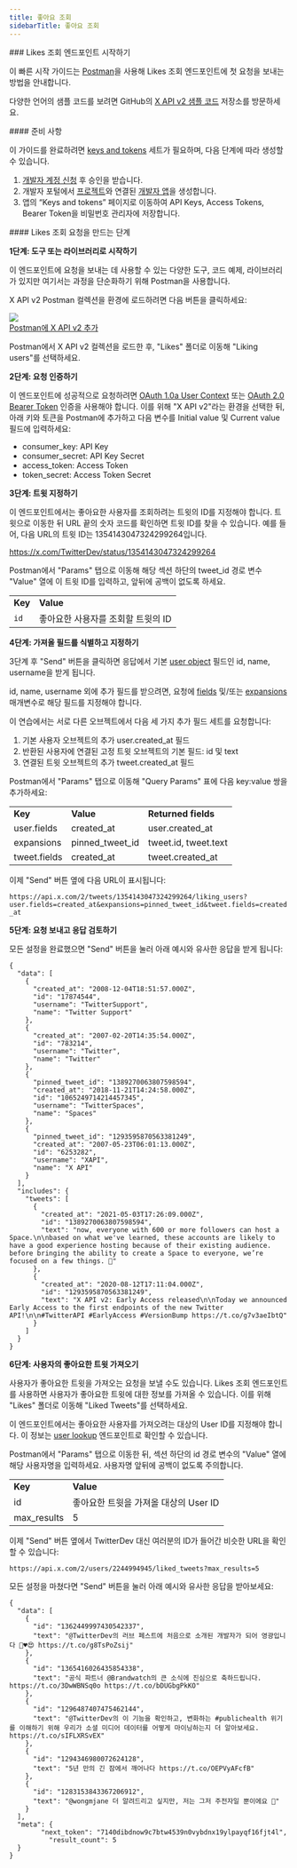 ```yaml
---
title: 좋아요 조회
sidebarTitle: 좋아요 조회
---
```



<div id="getting-started-with-the-likes-lookup-endpoint">
  ### Likes 조회 엔드포인트 시작하기
</div>

이 빠른 시작 가이드는 [Postman](/ko/tutorials/postman-getting-started)을 사용해 Likes 조회 엔드포인트에 첫 요청을 보내는 방법을 안내합니다.

다양한 언어의 샘플 코드를 보려면 GitHub의 [X API v2 샘플 코드](https://github.com/xdevplatform/Twitter-API-v2-sample-code) 저장소를 방문하세요.
 

<div id="prerequisites">
  #### 준비 사항
</div>

이 가이드를 완료하려면 [keys and tokens](/ko/resources/fundamentals/authentication) 세트가 필요하며, 다음 단계에 따라 생성할 수 있습니다.

1. [개발자 계정 신청](https://developer.x.com/en/apply-for-access) 후 승인을 받습니다.
2. 개발자 포털에서 [프로젝트](/ko/resources/fundamentals/projects)와 연결된 [개발자 앱](/ko/resources/fundamentals/developer-apps)을 생성합니다.
3. 앱의 “Keys and tokens” 페이지로 이동하여 API Keys, Access Tokens, Bearer Token을 비밀번호 관리자에 저장합니다.

<div id="steps-to-build-a-likes-lookup-request">
  #### Likes 조회 요청을 만드는 단계
</div>

**1단계: 도구 또는 라이브러리로 시작하기**

이 엔드포인트에 요청을 보내는 데 사용할 수 있는 다양한 도구, 코드 예제, 라이브러리가 있지만 여기서는 과정을 단순화하기 위해 Postman을 사용합니다.

X API v2 Postman 컬렉션을 환경에 로드하려면 다음 버튼을 클릭하세요:

[![](https://cdn.cms-twdigitalassets.com/content/dam/developer-twitter/m1_vnext/carat.svg)<br />Postman에 X API v2 추가](https://app.getpostman.com/run-collection/9956214-784efcda-ed4c-4491-a4c0-a26470a67400)

Postman에서 X API v2 컬렉션을 로드한 후, "Likes" 폴더로 이동해 "Liking users"를 선택하세요. 
 

**2단계: 요청 인증하기**

이 엔드포인트에 성공적으로 요청하려면 [OAuth 1.0a User Context](/ko/resources/fundamentals/authentication) 또는 [OAuth 2.0 Bearer Token](/ko/resources/fundamentals/authentication#oauth-2-0) 인증을 사용해야 합니다. 이를 위해 "X API v2"라는 환경을 선택한 뒤, 아래 키와 토큰을 Postman에 추가하고 다음 변수를 Initial value 및 Current value 필드에 입력하세요:

- consumer\_key: API Key
- consumer\_secret: API Key Secret
- access\_token: Access Token
- token\_secret: Access Token Secret
   

**3단계: 트윗 지정하기**

이 엔드포인트에서는 좋아요한 사용자를 조회하려는 트윗의 ID를 지정해야 합니다. 트윗으로 이동한 뒤 URL 끝의 숫자 코드를 확인하면 트윗 ID를 찾을 수 있습니다. 예를 들어, 다음 URL의 트윗 ID는 1354143047324299264입니다.

https://x.com/TwitterDev/status/1354143047324299264

Postman에서 "Params" 탭으로 이동해 해당 섹션 하단의 tweet\_id 경로 변수 "Value" 열에 이 트윗 ID를 입력하고, 앞뒤에 공백이 없도록 하세요. 

|     |     |
| :--- | :--- |
| **Key** | **Value** |
| `id` | 좋아요한 사용자를 조회할 트윗의 ID |

**4단계: 가져올 필드를 식별하고 지정하기**

3단계 후 "Send" 버튼을 클릭하면 응답에서 기본 [user object](/ko/x-api/fundamentals/data-dictionary#user) 필드인 id, name, username을 받게 됩니다.

id, name, username 외에 추가 필드를 받으려면, 요청에 [fields](/ko/x-api/fundamentals/fields) 및/또는 [expansions](/ko/x-api/fundamentals/expansions) 매개변수로 해당 필드를 지정해야 합니다.

이 연습에서는 서로 다른 오브젝트에서 다음 세 가지 추가 필드 세트를 요청합니다:

1. 기본 사용자 오브젝트의 추가 user.created\_at 필드
2. 반환된 사용자에 연결된 고정 트윗 오브젝트의 기본 필드: id 및 text
3. 연결된 트윗 오브젝트의 추가 tweet.created\_at 필드

Postman에서 "Params" 탭으로 이동해 "Query Params" 표에 다음 key:value 쌍을 추가하세요:

|     |     |     |
| :--- | :--- | :--- |
| **Key** | **Value** | **Returned fields** |
| user.fields | created\_at | user.created\_at |
| expansions | pinned\_tweet\_id | tweet.id, tweet.text |
| tweet.fields | created\_at | tweet.created\_at |

이제 "Send" 버튼 옆에 다음 URL이 표시됩니다:

`https://api.x.com/2/tweets/1354143047324299264/liking_users?user.fields=created_at&expansions=pinned_tweet_id&tweet.fields=created_at`

**5단계: 요청 보내고 응답 검토하기**

모든 설정을 완료했으면 "Send" 버튼을 눌러 아래 예시와 유사한 응답을 받게 됩니다:

```
{
  "data": [
    {
      "created_at": "2008-12-04T18:51:57.000Z",
      "id": "17874544",
      "username": "TwitterSupport",
      "name": "Twitter Support"
    },
    {
      "created_at": "2007-02-20T14:35:54.000Z",
      "id": "783214",
      "username": "Twitter",
      "name": "Twitter"
    },
    {
      "pinned_tweet_id": "1389270063807598594",
      "created_at": "2018-11-21T14:24:58.000Z",
      "id": "1065249714214457345",
      "username": "TwitterSpaces",
      "name": "Spaces"
    },
    {
      "pinned_tweet_id": "1293595870563381249",
      "created_at": "2007-05-23T06:01:13.000Z",
      "id": "6253282",
      "username": "XAPI",
      "name": "X API"
    }
  ],
  "includes": {
    "tweets": [
      {
        "created_at": "2021-05-03T17:26:09.000Z",
        "id": "1389270063807598594",
        "text": "now, everyone with 600 or more followers can host a Space.\n\nbased on what we've learned, these accounts are likely to have a good experience hosting because of their existing audience. before bringing the ability to create a Space to everyone, we’re focused on a few things. 🧵"
      },
      {
        "created_at": "2020-08-12T17:11:04.000Z",
        "id": "1293595870563381249",
        "text": "X API v2: Early Access released\n\nToday we announced Early Access to the first endpoints of the new Twitter API!\n\n#TwitterAPI #EarlyAccess #VersionBump https://t.co/g7v3aeIbtQ"
      }
    ]
  }
}
```

**6단계: 사용자의 좋아요한 트윗 가져오기**

사용자가 좋아요한 트윗을 가져오는 요청을 보낼 수도 있습니다. Likes 조회 엔드포인트를 사용하면 사용자가 좋아요한 트윗에 대한 정보를 가져올 수 있습니다. 이를 위해 "Likes" 폴더로 이동해 "Liked Tweets"를 선택하세요.

이 엔드포인트에서는 좋아요한 사용자를 가져오려는 대상의 User ID를 지정해야 합니다. 이 정보는 [user lookup](/ko/x-api/users/lookup/introduction) 엔드포인트로 확인할 수 있습니다.

Postman에서 "Params" 탭으로 이동한 뒤, 섹션 하단의 id 경로 변수의 "Value" 열에 해당 사용자명을 입력하세요. 사용자명 앞뒤에 공백이 없도록 주의합니다.

|     |     |
| :--- | :--- |
| **Key** | **Value** |
| id  | 좋아요한 트윗을 가져올 대상의 User ID |
| max\_results | 5   |

이제 "Send" 버튼 옆에서 TwitterDev 대신 여러분의 ID가 들어간 비슷한 URL을 확인할 수 있습니다:

`https://api.x.com/2/users/2244994945/liked_tweets?max_results=5`

모든 설정을 마쳤다면 "Send" 버튼을 눌러 아래 예시와 유사한 응답을 받아보세요:

```
{
  "data": [
    {
      "id": "1362449997430542337",
      "text": "@TwitterDev의 러브 페스트에 처음으로 소개된 개발자가 되어 영광입니다 🥰♥️😍 https://t.co/g8TsPoZsij"
    },
    {
      "id": "1365416026435854338",
      "text": "공식 파트너 @Brandwatch의 큰 소식에 진심으로 축하드립니다. https://t.co/3DwWBNSq0o https://t.co/bDUGbgPkKO"
    },
    {
      "id": "1296487407475462144",
      "text": "@TwitterDev의 이 기능을 확인하고, 변화하는 #publichealth 위기를 이해하기 위해 우리가 소셜 미디어 데이터를 어떻게 마이닝하는지 더 알아보세요. https://t.co/sIFLXRSvEX"
    },
    {
      "id": "1294346980072624128",
      "text": "5년 만의 긴 잠에서 깨어나다 https://t.co/OEPVyAFcfB"
    },
    {
      "id": "1283153843367206912",
      "text": "@wongmjane 더 알려드리고 싶지만, 저는 그저 주전자일 뿐이에요 👀"
    }
  ],
  "meta": {
        "next_token": "7140dibdnow9c7btw4539n0vybdnx19ylpayqf16fjt4l",
    	  "result_count": 5
  }
}
```
